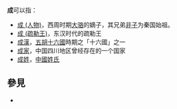 '''成'''可以指：
* [[成_(人物)|成 (人物)]]，西周时期[[大骆|大骆]]的嫡子，其兄弟[[秦非子|非子]]为秦国始祖。
* [[成_(疏勒王)|成 (疏勒王)]]，东汉时代的疏勒王
* [[成漢|成漢]]，[[五胡十六國|五胡十六國]]時期之「十六國」之一
* [[成家|成家]]，中国四川地区曾经存在的一个国家
* [[成姓|成姓]]，[[中國|中國]][[姓氏|姓氏]]

== 參見 ==
* {{Lookfrom}}

{{disambig|Cat=一字消歧義}}